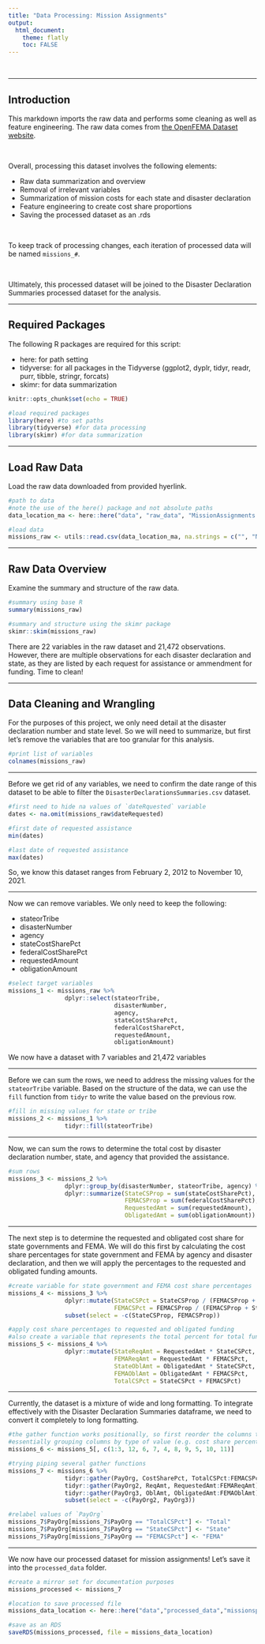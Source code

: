 ---
title: "Data Processing: Mission Assignments"
output: 
  html_document:
    theme: flatly
    toc: FALSE
---
<br>

---

## Introduction
This markdown imports the raw data and performs some cleaning as well as feature engineering. The raw data comes from [the OpenFEMA Dataset website](https://www.fema.gov/openfema-data-page/mission-assignments-v1).

<br>

Overall, processing this dataset involves the following elements:

* Raw data summarization and overview
* Removal of irrelevant variables
* Summarization of mission costs for each state and disaster declaration
* Feature engineering to create cost share proportions
* Saving the processed dataset as an .rds

<br>

To keep track of processing changes, each iteration of processed data will be named `missions_#`. 

<br>

Ultimately, this processed dataset will be joined to the Disaster Declaration Summaries processed dataset for the analysis.

---

## Required Packages
The following R packages are required for this script:

* here: for path setting
* tidyverse: for all packages in the Tidyverse (ggplot2, dyplr, tidyr, readr, purr, tibble, stringr, forcats)
* skimr: for data summarization
```{r libraries, include = FALSE}
knitr::opts_chunk$set(echo = TRUE)

#load required packages
library(here) #to set paths
library(tidyverse) #for data processing
library(skimr) #for data summarization
```

---

## Load Raw Data
Load the raw data downloaded from provided hyerlink.
```{r load data}
#path to data
#note the use of the here() package and not absolute paths
data_location_ma <- here::here("data", "raw_data", "MissionAssignments.csv")

#load data
missions_raw <- utils::read.csv(data_location_ma, na.strings = c("", "NA"))
```

---

## Raw Data Overview
Examine the summary and structure of the raw data.
```{r raw data overview}
#summary using base R
summary(missions_raw)

#summary and structure using the skimr package
skimr::skim(missions_raw)
```
There are 22 variables in the raw dataset and 21,472 observations. However, there are multiple observations for each disaster declaration and state, as they are listed by each request for assistance or ammendment for funding. Time to clean!

---

## Data Cleaning and Wrangling
For the purposes of this project, we only need detail at the disaster declaration number and state level. So we will need to summarize, but first let's remove the variables that are too granular for this analysis. 
```{r variable list}
#print list of variables
colnames(missions_raw)
```

---

Before we get rid of any variables, we need to confirm the date range of this dataset to be able to filter the `DisasterDeclarationsSummaries.csv` dataset.
```{r date range}
#first need to hide na values of `dateRquested` variable
dates <- na.omit(missions_raw$dateRequested)

#first date of requested assistance
min(dates)

#last date of requested assistance
max(dates)
```
So, we know this dataset ranges from February 2, 2012 to November 10, 2021.

---

Now we can remove variables. We only need to keep the following:

* stateorTribe
* disasterNumber
* agency
* stateCostSharePct
* federalCostSharePct
* requestedAmount
* obligationAmount

```{r}
#select target variables
missions_1 <- missions_raw %>%
                dplyr::select(stateorTribe, 
                              disasterNumber, 
                              agency,
                              stateCostSharePct,
                              federalCostSharePct,
                              requestedAmount, 
                              obligationAmount)
```
We now have a dataset with 7 variables and 21,472 variables

---

Before we can sum the rows, we need to address the missing values for the `stateorTribe` variable. Based on the structure of the data, we can use the `fill` function from `tidyr` to write the value based on the previous row.
```{r state name fill}
#fill in missing values for state or tribe
missions_2 <- missions_1 %>%
                tidyr::fill(stateorTribe)
```

---

Now, we can sum the rows to determine the total cost by disaster declaration number, state, and agency that provided the assistance.
```{r row sums}
#sum rows
missions_3 <- missions_2 %>%
                dplyr::group_by(disasterNumber, stateorTribe, agency) %>%
                dplyr::summarize(StateCSProp = sum(stateCostSharePct),
                                 FEMACSProp = sum(federalCostSharePct),
                                 RequestedAmt = sum(requestedAmount),
                                 ObligatedAmt = sum(obligationAmount))
```

---

The next step is to determine the requested and obligated cost share for state governments and FEMA. We will do this first by calculating the cost share percentages for state government and FEMA by agency and disaster declaration, and then we will apply the percentages to the requested and obligated funding amounts.
```{r cost share}
#create variable for state government and FEMA cost share percentages
missions_4 <- missions_3 %>%
                dplyr::mutate(StateCSPct = StateCSProp / (FEMACSProp + StateCSProp),
                              FEMACSPct = FEMACSProp / (FEMACSProp + StateCSProp)) %>%
                subset(select = -c(StateCSProp, FEMACSProp))

#apply cost share percentages to requested and obligated funding
#also create a variable that represents the total percent for total funding requested and/or obligated (e.g. 1)
missions_5 <- missions_4 %>%
                dplyr::mutate(StateReqAmt = RequestedAmt * StateCSPct,
                              FEMAReqAmt = RequestedAmt * FEMACSPct,
                              StateOblAmt = ObligatedAmt * StateCSPct,
                              FEMAOblAmt = ObligatedAmt * FEMACSPct,
                              TotalCSPct = StateCSPct + FEMACSPct)
```

---

Currently, the dataset is a mixture of wide and long formatting. To integrate effectively with the Disaster Declaration Summaries dataframe, we need to convert it completely to long formatting.
```{r long format}
#the gather function works positionally, so first reorder the columns to be in the right order
#essentially grouping columns by type of value (e.g. cost share percent, requested funding, obligated funding)
missions_6 <- missions_5[, c(1:3, 12, 6, 7, 4, 8, 9, 5, 10, 11)]

#trying piping several gather functions
missions_7 <- missions_6 %>%
                tidyr::gather(PayOrg, CostSharePct, TotalCSPct:FEMACSPct) %>%
                tidyr::gather(PayOrg2, ReqAmt, RequestedAmt:FEMAReqAmt) %>%
                tidyr::gather(PayOrg3, OblAmt, ObligatedAmt:FEMAOblAmt) %>%
                subset(select = -c(PayOrg2, PayOrg3))

#relabel values of `PayOrg`
missions_7$PayOrg[missions_7$PayOrg == "TotalCSPct"] <- "Total"
missions_7$PayOrg[missions_7$PayOrg == "StateCSPct"] <- "State"
missions_7$PayOrg[missions_7$PayOrg == "FEMACSPct"] <- "FEMA"
```

---

We now have our processed dataset for mission assignments! Let's save it into the `processed_data` folder.
```{r save processed data}
#create a mirror set for documentation purposes
missions_processed <- missions_7

#location to save processed file
missions_data_location <- here::here("data","processed_data","missionsprocessed.rds")

#save as an RDS
saveRDS(missions_processed, file = missions_data_location)
```